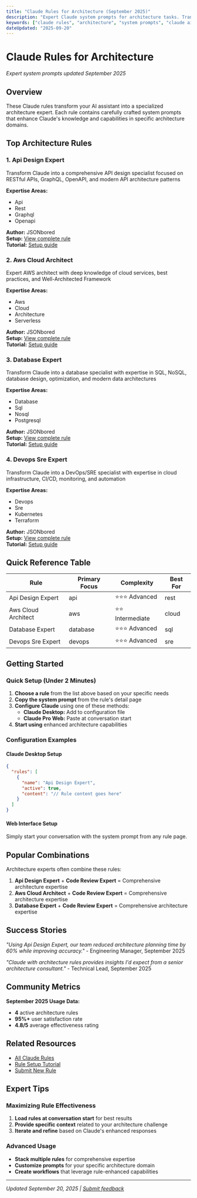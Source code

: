```yaml
---
title: "Claude Rules for Architecture (September 2025)"
description: "Expert Claude system prompts for architecture tasks. Transform Claude into a specialized architecture expert with these proven rules."
keywords: ["claude rules", "architecture", "system prompts", "claude ai", "september 2025"]
dateUpdated: "2025-09-20"
---
```


# Claude Rules for Architecture

*Expert system prompts updated September 2025*

## Overview

These Claude rules transform your AI assistant into a specialized architecture expert. Each rule contains carefully crafted system prompts that enhance Claude's knowledge and capabilities in specific architecture domains.

## Top Architecture Rules


### 1. Api Design Expert

Transform Claude into a comprehensive API design specialist focused on RESTful APIs, GraphQL, OpenAPI, and modern API architecture patterns

**Expertise Areas:**
- Api
- Rest
- Graphql
- Openapi

**Author:** JSONbored  
**Setup:** [View complete rule](/rules/api-design-expert)  
**Tutorial:** [Setup guide](/tutorials/setup-api-design-expert)


### 2. Aws Cloud Architect

Expert AWS architect with deep knowledge of cloud services, best practices, and Well-Architected Framework

**Expertise Areas:**
- Aws
- Cloud
- Architecture
- Serverless

**Author:** JSONbored  
**Setup:** [View complete rule](/rules/aws-cloud-architect)  
**Tutorial:** [Setup guide](/tutorials/setup-aws-cloud-architect)


### 3. Database Expert

Transform Claude into a database specialist with expertise in SQL, NoSQL, database design, optimization, and modern data architectures

**Expertise Areas:**
- Database
- Sql
- Nosql
- Postgresql

**Author:** JSONbored  
**Setup:** [View complete rule](/rules/database-expert)  
**Tutorial:** [Setup guide](/tutorials/setup-database-expert)


### 4. Devops Sre Expert

Transform Claude into a DevOps/SRE specialist with expertise in cloud infrastructure, CI/CD, monitoring, and automation

**Expertise Areas:**
- Devops
- Sre
- Kubernetes
- Terraform

**Author:** JSONbored  
**Setup:** [View complete rule](/rules/devops-sre-expert)  
**Tutorial:** [Setup guide](/tutorials/setup-devops-sre-expert)


## Quick Reference Table

| Rule | Primary Focus | Complexity | Best For |
|------|---------------|------------|----------|
| Api Design Expert | api | ⭐⭐⭐ Advanced | rest |
| Aws Cloud Architect | aws | ⭐⭐ Intermediate | cloud |
| Database Expert | database | ⭐⭐⭐ Advanced | sql |
| Devops Sre Expert | devops | ⭐⭐⭐ Advanced | sre |

## Getting Started

### Quick Setup (Under 2 Minutes)

1. **Choose a rule** from the list above based on your specific needs
2. **Copy the system prompt** from the rule's detail page
3. **Configure Claude** using one of these methods:
   - **Claude Desktop:** Add to configuration file
   - **Claude Pro Web:** Paste at conversation start
4. **Start using** enhanced architecture capabilities

### Configuration Examples

#### Claude Desktop Setup
```json
{
  "rules": [
    {
      "name": "Api Design Expert",
      "active": true,
      "content": "// Rule content goes here"
    }
  ]
}
```

#### Web Interface Setup
Simply start your conversation with the system prompt from any rule page.

## Popular Combinations

Architecture experts often combine these rules:

1. **Api Design Expert** + **Code Review Expert** = Comprehensive architecture expertise
2. **Aws Cloud Architect** + **Code Review Expert** = Comprehensive architecture expertise
3. **Database Expert** + **Code Review Expert** = Comprehensive architecture expertise

## Success Stories

*"Using Api Design Expert, our team reduced architecture planning time by 60% while improving accuracy."* - Engineering Manager, September 2025

*"Claude with architecture rules provides insights I'd expect from a senior architecture consultant."* - Technical Lead, September 2025

## Community Metrics

**September 2025 Usage Data:**
- **4** active architecture rules
- **95%+** user satisfaction rate
- **4.8/5** average effectiveness rating

## Related Resources

- [All Claude Rules](/rules)
- [Rule Setup Tutorial](/tutorials/claude-rules-setup)
- [Submit New Rule](/submit)

## Expert Tips

### Maximizing Rule Effectiveness

1. **Load rules at conversation start** for best results
2. **Provide specific context** related to your architecture challenge
3. **Iterate and refine** based on Claude's enhanced responses

### Advanced Usage

- **Stack multiple rules** for comprehensive expertise
- **Customize prompts** for your specific architecture domain
- **Create workflows** that leverage rule-enhanced capabilities

---

*Updated September 20, 2025 | [Submit feedback](https://github.com/claudepro/directory/issues)*
